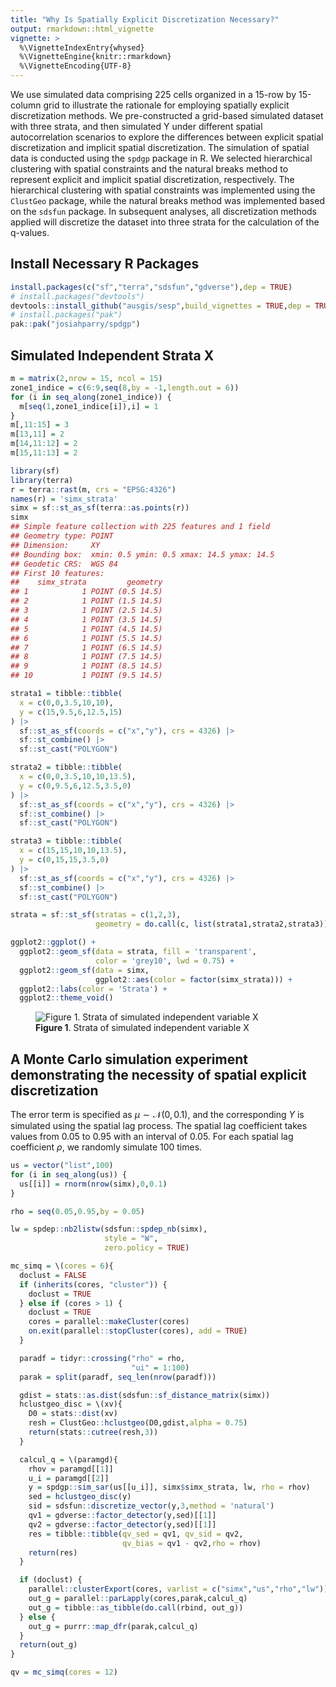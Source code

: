 ```yaml
---
title: "Why Is Spatially Explicit Discretization Necessary?"
output: rmarkdown::html_vignette
vignette: >
  %\VignetteIndexEntry{whysed}
  %\VignetteEngine{knitr::rmarkdown}
  %\VignetteEncoding{UTF-8}
---
```





We use simulated data comprising 225 cells organized in a 15-row by 15-column grid to illustrate the rationale for employing spatially explicit discretization methods. We pre-constructed a grid-based simulated dataset with three strata, and then simulated Y under different spatial autocorrelation scenarios to explore the differences between explicit spatial discretization and implicit spatial discretization. The simulation of spatial data is conducted using the `spdgp` package in R. We selected hierarchical clustering with spatial constraints and the natural breaks method to represent explicit and implicit spatial discretization, respectively. The hierarchical clustering with spatial constraints was implemented using the `ClustGeo` package, while the natural breaks method was implemented based on the `sdsfun` package. In subsequent analyses, all discretization methods applied will discretize the dataset into three strata for the calculation of the q-values.

## Install Necessary R Packages

```r
install.packages(c("sf","terra","sdsfun","gdverse"),dep = TRUE)
# install.packages("devtools")
devtools::install_github("ausgis/sesp",build_vignettes = TRUE,dep = TRUE)
# install.packages("pak")
pak::pak("josiahparry/spdgp")
```

## Simulated Independent Strata X


``` r
m = matrix(2,nrow = 15, ncol = 15)
zone1_indice = c(6:9,seq(8,by = -1,length.out = 6))
for (i in seq_along(zone1_indice)) {
  m[seq(1,zone1_indice[i]),i] = 1
}
m[,11:15] = 3
m[13,11] = 2
m[14,11:12] = 2
m[15,11:13] = 2

library(sf)
library(terra)
r = terra::rast(m, crs = "EPSG:4326")
names(r) = 'simx_strata'
simx = sf::st_as_sf(terra::as.points(r))
simx
## Simple feature collection with 225 features and 1 field
## Geometry type: POINT
## Dimension:     XY
## Bounding box:  xmin: 0.5 ymin: 0.5 xmax: 14.5 ymax: 14.5
## Geodetic CRS:  WGS 84
## First 10 features:
##    simx_strata         geometry
## 1            1 POINT (0.5 14.5)
## 2            1 POINT (1.5 14.5)
## 3            1 POINT (2.5 14.5)
## 4            1 POINT (3.5 14.5)
## 5            1 POINT (4.5 14.5)
## 6            1 POINT (5.5 14.5)
## 7            1 POINT (6.5 14.5)
## 8            1 POINT (7.5 14.5)
## 9            1 POINT (8.5 14.5)
## 10           1 POINT (9.5 14.5)

strata1 = tibble::tibble(
  x = c(0,0,3.5,10,10),
  y = c(15,9.5,6,12.5,15)
) |>
  sf::st_as_sf(coords = c("x","y"), crs = 4326) |>
  sf::st_combine() |>
  sf::st_cast("POLYGON")

strata2 = tibble::tibble(
  x = c(0,0,3.5,10,10,13.5),
  y = c(0,9.5,6,12.5,3.5,0)
) |>
  sf::st_as_sf(coords = c("x","y"), crs = 4326) |>
  sf::st_combine() |>
  sf::st_cast("POLYGON")

strata3 = tibble::tibble(
  x = c(15,15,10,10,13.5),
  y = c(0,15,15,3.5,0)
) |>
  sf::st_as_sf(coords = c("x","y"), crs = 4326) |>
  sf::st_combine() |>
  sf::st_cast("POLYGON")

strata = sf::st_sf(stratas = c(1,2,3),
                   geometry = do.call(c, list(strata1,strata2,strata3)))

ggplot2::ggplot() +
  ggplot2::geom_sf(data = strata, fill = 'transparent',
                   color = 'grey10', lwd = 0.75) +
  ggplot2::geom_sf(data = simx,
                   ggplot2::aes(color = factor(simx_strata))) +
  ggplot2::labs(color = 'Strata') +
  ggplot2::theme_void()
```

![**Figure 1**. Strata of simulated independent variable X](man/figures/whysed/x_strata-1.png)

## A Monte Carlo simulation experiment demonstrating the necessity of spatial explicit discretization

The error term is specified as $\mu \sim \mathcal{N}(0, 0.1)$, and the corresponding $Y$ is simulated using the spatial lag process. The spatial lag coefficient takes values from 0.05 to 0.95 with an interval of 0.05. For each spatial lag coefficient $\rho$, we randomly simulate 100 times.


``` r
us = vector("list",100)
for (i in seq_along(us)) {
  us[[i]] = rnorm(nrow(simx),0,0.1)
}

rho = seq(0.05,0.95,by = 0.05)

lw = spdep::nb2listw(sdsfun::spdep_nb(simx),
                     style = "W",
                     zero.policy = TRUE)
```


``` r
mc_simq = \(cores = 6){
  doclust = FALSE
  if (inherits(cores, "cluster")) {
    doclust = TRUE
  } else if (cores > 1) {
    doclust = TRUE
    cores = parallel::makeCluster(cores)
    on.exit(parallel::stopCluster(cores), add = TRUE)
  }

  paradf = tidyr::crossing("rho" = rho,
                           "ui" = 1:100)
  parak = split(paradf, seq_len(nrow(paradf)))

  gdist = stats::as.dist(sdsfun::sf_distance_matrix(simx))
  hclustgeo_disc = \(xv){
    D0 = stats::dist(xv)
    resh = ClustGeo::hclustgeo(D0,gdist,alpha = 0.75)
    return(stats::cutree(resh,3))
  }

  calcul_q = \(paramgd){
    rhov = paramgd[[1]]
    u_i = paramgd[[2]]
    y = spdgp::sim_sar(us[[u_i]], simx$simx_strata, lw, rho = rhov)
    sed = hclustgeo_disc(y)
    sid = sdsfun::discretize_vector(y,3,method = 'natural')
    qv1 = gdverse::factor_detector(y,sed)[[1]]
    qv2 = gdverse::factor_detector(y,sed)[[1]]
    res = tibble::tibble(qv_sed = qv1, qv_sid = qv2,
                         qv_bias = qv1 - qv2,rho = rhov)
    return(res)
  }

  if (doclust) {
    parallel::clusterExport(cores, varlist = c("simx","us","rho","lw"))
    out_g = parallel::parLapply(cores,parak,calcul_q)
    out_g = tibble::as_tibble(do.call(rbind, out_g))
  } else {
    out_g = purrr::map_dfr(parak,calcul_q)
  }
  return(out_g)
}

qv = mc_simq(cores = 12)
```
